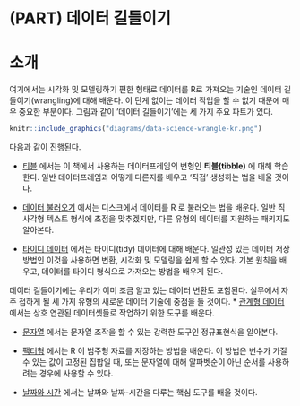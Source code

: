 # (PART) 데이터 길들이기 {-}

# 소개 {#wrangle-intro}

여기에서는 시각화 및 모델링하기 편한 형태로 데이터를 R로 가져오는 기술인 데이터 길들이기(wrangling)에 대해 배운다. 이 단계 없이는 데이터 작업을 할 수 없기 때문에 매우 중요한 부분이다. 그림과 같이 ‘데이터 길들이기’에는 세 가지 주요 파트가 있다.

```r
knitr::include_graphics("diagrams/data-science-wrangle-kr.png")
```

다음과 같이 진행된다. 
 
* [티블](#tibble) 에서는 이 책에서 사용하는 데이터프레임의 변형인 **티블(tibble)** 에 대해 학습한다. 일반 데이터프레임과 어떻게 다른지를 배우고 ‘직접’ 생성하는 법을 배울 것이다.

* [데이터 불러오기](#data-import) 에서는 디스크에서 데이터를 R 로 불러오는 법을 배운다. 일반 직사각형 텍스트 형식에 초점을 맞추겠지만, 다른 유형의 데이터를 지원하는 패키지도 알아본다.

* [타이디 데이터](#tidy-data) 에서는 타이디(tidy) 데이터에 대해 배운다. 일관성 있는 데이터 저장방법인 이것을 사용하면 변환, 시각화 및 모델링을 쉽게 할 수 있다. 기본 원칙을 배우고, 데이터를 타이디 형식으로 가져오는 방법을 배우게 된다. 
 
데이터 길들이기에는 우리가 이미 조금 알고 있는 데이터 변환도 포함된다. 실무에서 자주 접하게 될 세 가지 유형의 새로운 데이터 기술에 중점을 둘 것이다. 
* [관계형 데이터](#relational-data) 에서는 상호 연관된 데이터셋들로 작업하기 위한 도구를 배운다. 

* [문자열](#strings) 에서는 문자열 조작을 할 수 있는 강력한 도구인 정규표현식을 알아본다. 

* [팩터형](#factors) 에서는 R 이 범주형 자료를 저장하는 방법을 배운다. 이 방법은 변수가 가질 수 있는 값이 고정된 집합일 때, 또는 문자열에 대해 알파벳순이 아닌 순서를 사용하려는 경우에 사용할 수 있다.

* [날짜와 시간](#dates-and-times) 에서는 날짜와 날짜-시간을 다루는 핵심 도구를 배울 것이다. 
